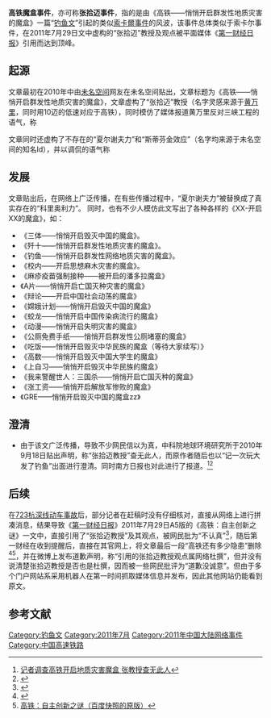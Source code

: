 {{多個問題|
{{Refimprove|time=2015-01-06T00:29:36+00:00}}
{{POV|time=2016-12-28T01:59:14+00:00}}
{{Globalize}}
}}
'''高铁魔盒事件'''，亦可称'''张拾迈事件'''，指的是由《高铁——悄悄开启群发性地质灾害的魔盒》一篇“[[钓鱼文|钓鱼文]]”引起的类似[[索卡爾事件|索卡爾事件]]的风波，该事件总体类似于索卡尔事件，在2011年7月29日文中虚构的“张拾迈”教授及观点被平面媒体《[[第一财经日报|第一财经日报]]》引用而达到顶峰。

==起源==
文章最初在2010年中由[[未名空间|未名空间]]网友在未名空间贴出，文章标题为《高铁——悄悄开启群发性地质灾害的魔盒》，文章虚构了“张拾迈”教授（名字灵感来源于[[黄万里|黄万里]]，同时用10迈的低速对应于高铁），同时模仿了媒体报道黄万里反对三峡工程的语气，称
{{quote|2006年春节前，当千家万户沉浸在阖家团圆的欢乐气氛中，一位老人孤独地躺在西安交大附属二院的病床上，在弥留之际反复重复着一句话：“高铁，一定不要建……高铁，一定不要建……”两天后，他留下了最后一句：“如果非要上高铁，至少一定要用[[道砟|有碴道床]]。”便与世长辞。}}

文章同时还虚构了不存在的“夏尔谢夫力”和“斯蒂芬金效应”（名字均来源于未名空间的知名Id），并以调侃的语气称
{{quote|“2004年，张拾迈不顾家人的关心劝阻，以无比的责任感，拿着自己微薄的退休金作路费，自费去印度考察铁路，直到患上严重的肠胃疾患，倒在了异国的土地上，吊着输液瓶被抬回国。”}}

==发展==
文章贴出后，在网络上广泛传播，在有些传播过程中，“夏尔谢夫力”被替换成了真实存在的“科里奥利力”。
同时，也有不少人模仿此文写出了各种各样的《XX-开启XX的魔盒》，如：
*《三体——悄悄开启毁灭中国的魔盒》。
*《歼十——悄悄开启群发性地质灾害的魔盒》。
*《钓鱼——悄悄开启群发性网络地质灾害的魔盒》。
*《校内——开启思想麻木灾害的魔盒》。
*《麻疹疫苗强制接种——被开启的潘多拉魔盒》
*《A片——悄悄开启亡国灭种灾害的魔盒》
*《辩论——开启中国社会动荡的魔盒》
*《嫦娥计划——悄悄开启毁灭中国的魔盒》
*《蛟龙——悄悄开启中国传染病流行的魔盒》
*《动漫——悄悄开启失明灾害的魔盒》
*《公厕免费手纸——悄悄开启群发性公厕堵塞的魔盒》
*《吃饭——悄悄开启毁灭中华民族的魔盒（等待大家续写）》
*《高数——悄悄开启毁灭中国大学生的魔盒》
*《上自习——悄悄开启毁灭中华民族的魔盒》
*《我来警醒世人：三国杀——悄悄开启亡国灭种的魔盒》
* 《涨工资——悄悄开启解放军惨败的魔盒》
*《GRE——悄悄开启毁灭中国的魔盒zz》

==澄清==
*由于该文广泛传播，导致不少网民信以为真，中科院地球环境研究所于2010年9月18日贴出声明，称“张拾迈教授”查无此人，而原作者随后也以“记一次玩大发了钓鱼”出面进行澄清。同时南方日报也对此进行了报道。<ref>[http://news.xinhuanet.com/fortune/2010-10/31/c_12721231_2.htm 记者调查高铁开启地质灾害魔盒 张教授查无此人]{{dead link|date=2018年5月 |bot=InternetArchiveBot |fix-attempted=yes }}</ref><ref>{{Cite web |url=http://china.nfdaily.cn/content/2010-11/03/content_17268560.htm |title="建高铁引灾害"系"钓鱼文" 嘲笑不仔细网民 |access-date=2011-07-31 |archive-url=https://web.archive.org/web/20110224163902/http://china.nfdaily.cn/content/2010-11/03/content_17268560.htm |archive-date=2011-02-24 |dead-url=yes }}</ref>

==后续==
在[[723杭深线动车事故|723杭深线动车事故]]后，部分记者在赶稿时没有仔细核对，直接从网络上进行拼凑消息，结果导致《[[第一财经日报|第一财经日报]]》2011年7月29日A5版的《高铁：自主创新之谜》一文中，直接引用了“张拾迈教授”及其观点，被网民批为“不认真”<ref>{{Cite web |url=http://news.hexun.com/2011-07-29/131866682.html |title=高铁：自主创新之谜（转载版本） |access-date=2011-07-31 |archive-url=https://web.archive.org/web/20150206183008/http://news.hexun.com/2011-07-29/131866682.html |archive-date=2015-02-06 |dead-url=yes }}</ref>，随后第一财经在收到提醒后，直接在其官网上，将文章最后一段“高铁还有多少隐患”删除<ref>{{Cite web |url=http://www.yicai.com/news/2011/07/970535.html |title=高铁：自主创新之谜（官网修改版本） |access-date=2015-02-06 |archive-url=https://web.archive.org/web/20150206185007/http://www.yicai.com/news/2011/07/970535.html |archive-date=2015-02-06 |dead-url=yes }}</ref><ref>[http://newscache.baidu.com/c?m=9f65cb4a8c8507ed4fece763105392230e54f7286786834e68d4e419ce3b461d1023a2a627201307cec7797a0aaa4b5bebf72172405966e8c5dccd179ded9d3f598f3045770b873105a26ab8bb4432b020872eee&p=882a970f85cc47a404b6d43c1743 高铁：自主创新之谜（百度快照的原版）]{{dead link|date=2018年2月 |bot=InternetArchiveBot |fix-attempted=yes }}</ref>，并在微博上发布道歉声明，称“引用的张拾迈教授观点属网络杜撰”，但并没有说清楚张拾迈教授是否也是杜撰，因而被一些网民批评为“道歉没诚意”。但由于多个门户网站系采用机器人在第一时间抓取媒体信息并发布，因此其他网站仍能看到原文。

== 参考文献 ==
{{Reflist|2}}

[[Category:钓鱼文|Category:钓鱼文]]
[[Category:2011年7月|Category:2011年7月]]
[[Category:2011年中国大陆网络事件|Category:2011年中国大陆网络事件]]
[[Category:中国高速铁路|Category:中国高速铁路]]